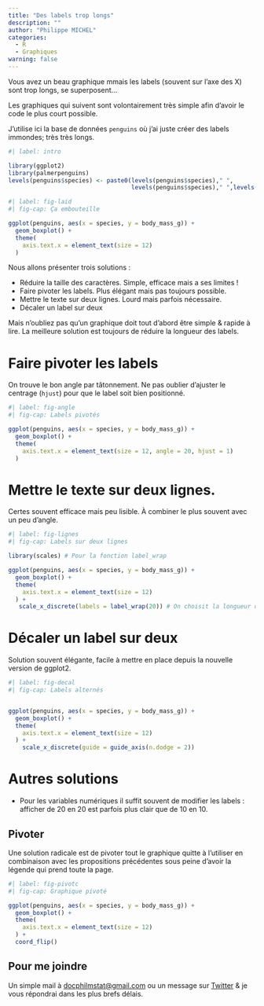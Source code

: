 ```yaml
---
title: "Des labels trop longs"
description: ""
author: "Philippe MICHEL"
categories:
  - R
  - Graphiques
warning: false
---
```


Vous avez un beau graphique mmais les labels (souvent sur l'axe des X) sont trop longs, se superposent...

:::{.callout-note}
Les graphiques qui suivent sont volontairement très simple afin d'avoir le code le plus court possible. 

J'utilise ici la base de données `penguins` où j'ai juste créer des labels immondes; très très longs.
:::

```r
#| label: intro

library(ggplot2)
library(palmerpenguins)
levels(penguins$species) <- paste0(levels(penguins$species)," ",
                                   levels(penguins$species)," ",levels(penguins$species)," ",levels(penguins$species))
```

```r
#| label: fig-laid
#| fig-cap: Ça embouteille

ggplot(penguins, aes(x = species, y = body_mass_g)) +
  geom_boxplot() +
  theme(
    axis.text.x = element_text(size = 12)
  )
```

Nous allons présenter trois solutions : 

- Réduire la taille des caractères. Simple, efficace mais a ses limites !
- Faire pivoter les labels. Plus élégant mais pas toujours possible.
- Mettre le texte sur deux lignes.  Lourd mais parfois nécessaire.
- Décaler un label sur deux

Mais n'oubliez pas qu'un graphique doit tout d'abord être simple & rapide à lire. La meilleure solution est toujours de réduire la longueur des labels.

::: {.panel-tabset}

# Faire pivoter les labels

On trouve le bon angle par tâtonnement. Ne pas oublier d'ajuster le centrage (`hjust`) pour que le label soit bien positionné.

```r
#| label: fig-angle
#| fig-cap: Labels pivotés

ggplot(penguins, aes(x = species, y = body_mass_g)) +
  geom_boxplot() +
  theme(
    axis.text.x = element_text(size = 12, angle = 20, hjust = 1)
  )
```

# Mettre le texte sur deux lignes. 

Certes souvent efficace mais peu lisible. À combiner le plus souvent avec un peu d'angle.

```r
#| label: fig-lignes
#| fig-cap: Labels sur deux lignes

library(scales) # Pour la fonction label_wrap

ggplot(penguins, aes(x = species, y = body_mass_g)) +
  geom_boxplot() +
  theme(
    axis.text.x = element_text(size = 12)
  ) +
   scale_x_discrete(labels = label_wrap(20)) # On choisit la longueur des lignes
```

# Décaler un label sur deux

Solution souvent élégante, facile à mettre en place depuis la nouvelle version de ggplot2.

```r
#| label: fig-decal
#| fig-cap: Labels alternés


ggplot(penguins, aes(x = species, y = body_mass_g)) +
  geom_boxplot() +
  theme(
    axis.text.x = element_text(size = 12)
  ) +
    scale_x_discrete(guide = guide_axis(n.dodge = 2))
```

# Autres solutions

- Pour les variables numériques il suffit souvent de modifier les labels : afficher de 20 en 20 est parfois plus clair que de 10 en 10.

## Pivoter

Une solution radicale est de pivoter tout le graphique quitte à l'utiliser en combinaison avec les propositions précédentes sous peine d'avoir la légende qui prend toute la page.

```r
#| label: fig-pivotc
#| fig-cap: Graphique pivoté

ggplot(penguins, aes(x = species, y = body_mass_g)) +
  geom_boxplot() +
  theme(
    axis.text.x = element_text(size = 12)
  ) +
  coord_flip()
```


:::

:::{.callout-tip}
## Pour me joindre

Un simple mail à <a href="mailto:docphilmstat@gmail.com">docphilmstat@gmail.com</a> ou un message sur [Twitter](https://twitter.com/PhiippeMICHEL) & je vous répondrai dans les plus brefs délais.
:::

